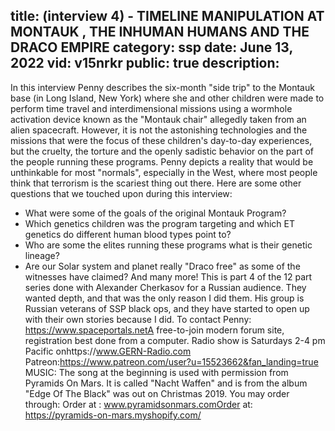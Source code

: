 title: (interview 4) - TIMELINE MANIPULATION AT MONTAUK , THE INHUMAN HUMANS AND THE DRACO EMPIRE
category: ssp
date: June 13, 2022
vid: v15nrkr
public: true
description:
---
In this interview Penny describes the six-month "side trip" to the Montauk base (in Long Island, New York) where she and other children were made to perform time travel and interdimensional missions using a wormhole activation device known as the "Montauk chair" allegedly taken from an alien spacecraft.
However, it is not the astonishing technologies and the missions that were the focus of these children's day-to-day experiences, but the cruelty, the torture and the openly sadistic behavior on the part of the people running these programs.
Penny depicts a reality that would be unthinkable for most "normals", especially in the West, where most people think that terrorism is the scariest thing out there.
Here are some other questions that we touched upon during this interview:
- What were some of the goals of the original Montauk Program?
- Which genetics children was the program targeting and which ET genetics do different human blood types point to?
- Who are some the elites running these programs what is their genetic lineage?
- Are our Solar system and planet really "Draco free" as some of the witnesses have claimed?
And many more!
This is part 4 of the 12 part series done with Alexander Cherkasov for a Russian audience. They wanted depth, and that was the only reason I did them. His group is Russian veterans of SSP black ops, and they have started to open up with their own stories because I did.
To contact Penny:
https://www.spaceportals.net​​​​A free-to-join modern forum site, registration best done from a computer.
Radio show is Saturdays 2-4 pm Pacific onhttps://www.GERN-Radio.com
Patreon:https://www.patreon.com/user?u=15523662&fan_landing=true
MUSIC:
The song at the beginning is used with permission from Pyramids On Mars.
It is called "Nacht Waffen" and is from the album "Edge Of The Black" was out on Christmas 2019.
You may order through:
Order at : www.pyramidsonmars.comOrder at: https://pyramids-on-mars.myshopify.com/
